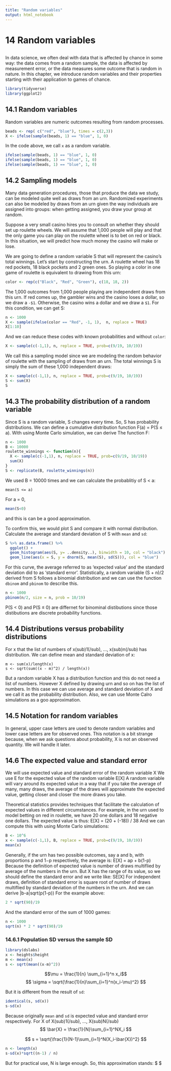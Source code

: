 ```yaml
---
title: "Random variables"
output: html_notebook
---
```


# 14 Random variables
##
In data science, we often deal with data that is affected by chance in some way: the data comes from a random sample, the data is affected by measurement error, or the data measures some outcome that is random in nature.
In this chapter, we introduce random variables and their properties starting with their application to games of chance.
```r
library(tidyverse)
library(ggplot2)
```

## 14.1 Random variables

Random variables are numeric outcomes resulting from random processes.
```r
beads <- rep( c("red", "blue"), times = c(2,3))
X <- ifelse(sample(beads, 1) == "blue", 1, 0)
```

In the code above, we call `x` as a random variable.
```r
ifelse(sample(beads, 1) == "blue", 1, 0)
ifelse(sample(beads, 1) == "blue", 1, 0)
ifelse(sample(beads, 1) == "blue", 1, 0)
```

## 14.2 Sampling models

Many data generation procedures, those that produce the data we study, can be modeled quite well as draws from an urn. Randomized experiments can also be modeled by draws from an urn given the way individuals are assigned into groups: when getting assigned, you draw your group at random.

Suppose a very small casino hires you to consult on whether they should set up roulette wheels. We will assume that 1,000 people will play and that the only game you can play on the roulette wheel is to bet on red or black. In this situation, we will predict how much money the casino will make or lose.

We are going to define a random variable S that will represent the casino’s total winnings. Let’s start by constructing the urn. A roulette wheel has 18 red pockets, 18 black pockets and 2 green ones. So playing a color in one game of roulette is equivalent to drawing from this urn:
```r
color <- rep(c("Black", "Red", "Green"), c(18, 18, 2))
```

The 1,000 outcomes from 1,000 people playing are independent draws from this urn. If red comes up, the gambler wins and the casino loses a dollar, so we draw a `-$1`. Otherwise, the casino wins a dollar and we draw a `$1`. For this condition, we can get S:
```r
n <- 1000
X <- sample(ifelse(color == "Red", -1, 1),  n, replace = TRUE)
X[1:10]
```

And we can reduce these codes with known probabilities and without `color`:
```r
X <- sample(c(-1,1), n, replace = TRUE, prob=c(9/19, 10/19))
```

We call this a sampling model since we are modeling the random behavior of roulette with the sampling of draws from an urn. The total winnings S is simply the sum of these 1,000 independent draws:
```r
X <- sample(c(-1,1), n, replace = TRUE, prob=c(9/19, 10/19))
S <- sum(X)
S
```

## 14.3 The probability distribution of a random variable

Since S is a random variable, S changes every time. So, S has probability distributions. We can define a cumulative distribution function F(a) = P(S ≤ a). With using Monte Carlo simulation, we can derive The function F:
```r
n <- 1000
B <- 10000
roulette_winnings <- function(n){
  X <- sample(c(-1,1), n, replace = TRUE, prob=c(9/19, 10/19))
  sum(X)
}
S <- replicate(B, roulette_winnings(n))
```

We used B = 10000 times and we can calculate the probablitiy of S < a:
```
mean(S <= a)
```

For a = 0,
```r
mean(S<0)
```
and this is can be a good approximation.

To confirm this, we would plot S and compare it with normal distribution. Calculate the average and standard deviation of S with `mean` and `sd`:
```r
S %>% as.data.frame() %>%
  ggplot() +
  geom_histogram(aes(S, y= ..density..), binwidth = 10, col = "black") +
  geom_line(aes(x = S, y = dnorm(S, mean(S), sd(S))), col = "blue")
```

For this curve, the average referred to as 'expected value' and the standard deviation did to as 'standard error'.
Statistically, a random variable (S + n)/2 derived from S follows a binomial distribution and we can use the function `dbinom` and `pbinom` to describe this.
```r
n <- 1000
pbinom(n/2, size = n, prob = 10/19)
```

P(S < 0) and P(S ≤ 0) are differnet for binominal distibutions since those distibutions are discrete probability functions.

## 14.4 Distributions versus probability distributions

For x that the list of numbers of x(sub)1(/sub), ..., x(sub)n(/sub) has distribution. We can define mean and standard deviation of x:
```
m <- sum(x)/length(x)
s <- sqrt(sum((x - m)^2) / length(x))
```

But a random variable X has a distribution function and this do not need a list of numbers. However X defined by drawing urn and so on has the list of numbers. In this case we can use average and standard deviation of X and we call it as the probability distribution.
Also, we can use Monte Calro simulations as a goo approximation.

## 14.5 Notation for random variables

In general, upper case letters are used to denote random variables and lower case letters are for observed ones. This notation is a bit strange because, when we ask questions about probability, X is not an observed quantity. We will handle it later.

## 14.6 The expected value and standard error

We will use expected value and standard error of the random variable X
We use E for the expected value of the random variable  E[X]
A random variable will vary around its expected value in a way that if you take the average of many, many draws, the average of the draws will approximate the expected value, getting closer and closer the more draws you take.

Theoretical statistics provides techniques that facilitate the calculation of expected values in different circumstances. For example, in the urn used to model betting on red in roulette, we have 20 one dollars and 18 negative one dollars. The expected value is thus: E[X] = (20 + (-18)) / 38
And we can compute this with using Monte Carlo simulations:
```R
B <- 10^6
x <- sample(c(-1,1), B, replace = TRUE, prob=c(9/19, 10/19))
mean(x)
```

Generally, if the urn has two possible outcomes, say a and b, with proportions p and 1−p respectively, the average is: E[X] = ap + b(1-p)
Because the definition of expected value is number of draws multiflied by average of the numbers in the urn.
But X has the range of its value, so we should define the standard error and we write like: SE[X]
For independent draws, definition of standard error is square root of number of draws multiflied by standard deviation of the numbers in the urn.
And we can derive |b-a|sqrt(p(1-p))
For the example above:
```r
2 * sqrt(90)/19
```

And the standard error of the sum of 1000 games:
```r
n <- 1000
sqrt(n) * 2 * sqrt(90)/19
```

### 14.6.1 Population SD versus the sample SD

```r
library(dslabs)
x <- heights$height
m <- mean(x)
s <- sqrt(mean((x-m)^2))
```

$$\mu = \frac{1}{n} \sum_{i=1}^n x_i$$
$$ \sigma = \sqrt{\frac{1}{n}\sum_{i=1}^n(x_i-\mu)^2} $$

But it is different from the result of `sd`:
```r
identical(s, sd(x))
s-sd(x)
```

Because originally  `mean` and `sd` is expected value and standard error respectively. For X of X(sub)1(/sub), ..., X(sub)N(/sub)
$$ \bar{X} = \frac{1}{N}\sum_{i=1}^NX_i $$

$$ s = \sqrt{\frac{1}{N-1}\sum_{i=1}^N(X_i-\bar{X})^2} $$

```r
n <- length(x)
s-sd(x)*sqrt((n-1) / n)
```

But for practical use, N is large enough. So, this approximation stands: $ \sqrt{\frac{N-1}{N}} \risingdotseq 1 $